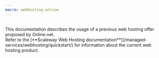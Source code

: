 ```yaml
---
macro: webhosting-online
---
```


<Message type="important">
  <br />
  This documentation describes the usage of a previous web hosting offer proposed by Online.net.<br />
  Refer to the [**Scaleway Web Hosting documentation**](/managed-services/webhosting/quickstart/) for information about the current web hosting product.
</Message>